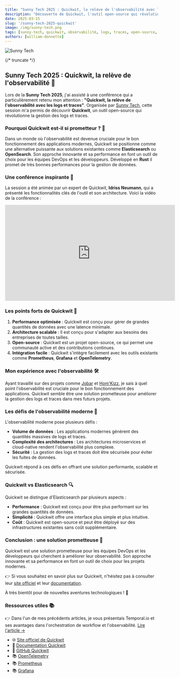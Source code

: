 ```yaml
---
title: "Sunny Tech 2025 : Quickwit, la relève de l'observabilité avec les logs et traces"
description: "Découverte de Quickwit, l'outil open-source qui révolutionne la gestion des logs et traces, lors de la Sunny Tech 2025. Retour d'expérience et analyse des enjeux de l'observabilité moderne."
date: 2025-03-15
slug: '/sunny-tech-2025-quickwit'
image: /img/sunny-tech.png
tags: [sunny-tech, quickwit, observabilité, logs, traces, open-source, cloud, développement]
authors: [william-donnette]
---
```



![Sunny Tech](/img/sunny-tech.png 'Sunny Tech')

<HorizontalDisplay />

{/* truncate */}

## Sunny Tech 2025 : Quickwit, la relève de l'observabilité 🌟

Lors de la **Sunny Tech 2025**, j'ai assisté à une conférence qui a particulièrement retenu mon attention : **"Quickwit, la relève de l'observabilité avec les logs et traces"**. Organisée par [Sunny Tech](https://sunny-tech.io/sessions/cm79n2r2o006znz3mijsfg030/), cette session m'a permis de découvrir **Quickwit**, un outil open-source qui révolutionne la gestion des logs et traces.

### Pourquoi Quickwit est-il si prometteur ? 🤔

Dans un monde où l'observabilité est devenue cruciale pour le bon fonctionnement des applications modernes, Quickwit se positionne comme une alternative puissante aux solutions existantes comme **Elasticsearch** ou **OpenSearch**. Son approche innovante et sa performance en font un outil de choix pour les équipes DevOps et les développeurs. Développé en **Rust** il promet de très bonnes performances pour la gestion de données.

### Une conférence inspirante 🎤

La session a été animée par un expert de Quickwit, **Idriss Neumann**, qui a présenté les fonctionnalités clés de l'outil et son architecture. Voici la vidéo de la conférence :

<iframe
	width="560"
	height="315"
	src="https://www.youtube.com/embed/T1tmOveAgFU"
	title="Quickwit, la relève de l'observabilité avec les logs et traces"
	frameborder="0"
	allow="accelerometer; autoplay; clipboard-write; encrypted-media; gyroscope; picture-in-picture; web-share"
	referrerpolicy="strict-origin-when-cross-origin"
	allowfullscreen
></iframe>

### Les points forts de Quickwit 🚀

1. **Performance optimisée** : Quickwit est conçu pour gérer de grandes quantités de données avec une latence minimale.
2. **Architecture scalable** : Il est conçu pour s'adapter aux besoins des entreprises de toutes tailles.
3. **Open-source** : Quickwit est un projet open-source, ce qui permet une communauté active et des contributions continues.
4. **Intégration facile** : Quickwit s'intègre facilement avec les outils existants comme **Prometheus**, **Grafana** et **OpenTelemetry**.

### Mon expérience avec l'observabilité 🛠️

Ayant travaillé sur des projets comme [Jobar](https://www.npmjs.com/package/jobar) et [Hom'Kizz](https://homkizz.com/fr-FR), je sais à quel point l'observabilité est cruciale pour le bon fonctionnement des applications. Quickwit semble être une solution prometteuse pour améliorer la gestion des logs et traces dans mes futurs projets.

### Les défis de l'observabilité moderne 🚧

L'observabilité moderne pose plusieurs défis :

-   **Volume de données** : Les applications modernes génèrent des quantités massives de logs et traces.
-   **Complexité des architectures** : Les architectures microservices et cloud-native rendent l'observabilité plus complexe.
-   **Sécurité** : La gestion des logs et traces doit être sécurisée pour éviter les fuites de données.

Quickwit répond à ces défis en offrant une solution performante, scalable et sécurisée.

### Quickwit vs Elasticsearch 🔍

Quickwit se distingue d'Elasticsearch par plusieurs aspects :

-   **Performance** : Quickwit est conçu pour être plus performant sur les grandes quantités de données.
-   **Simplicité** : Quickwit offre une interface plus simple et plus intuitive.
-   **Coût** : Quickwit est open-source et peut être déployé sur des infrastructures existantes sans coût supplémentaire.

### Conclusion : une solution prometteuse 🎯

Quickwit est une solution prometteuse pour les équipes DevOps et les développeurs qui cherchent à améliorer leur observabilité. Son approche innovante et sa performance en font un outil de choix pour les projets modernes.

👉 Si vous souhaitez en savoir plus sur Quickwit, n'hésitez pas à consulter leur [site officiel](https://quickwit.io/) et leur [documentation](https://quickwit.io/docs/).

À très bientôt pour de nouvelles aventures technologiques ! 🚀

### Ressources utiles 📚

👉 Dans l'un de mes précédents articles, je vous présentais Temporal.io et ses avantages dans l'orchestration de workflow et l'observabilité. [Lire l'article →](/blog/introduction-temporal)

-   🌐 [Site officiel de Quickwit](https://quickwit.io/)
-   📖 [Documentation Quickwit](https://quickwit.io/docs/)
-   🐙 [GitHub Quickwit](https://github.com/quickwit-oss/quickwit)
-   📚 [OpenTelemetry](https://opentelemetry.io/)
-   📚 [Prometheus](https://prometheus.io/)
-   📚 [Grafana](https://grafana.com/)

<ArialMultiplex />
